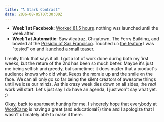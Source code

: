```yaml
---
title: "A Stark Contrast"
date: 2006-08-05T07:30:00Z
---
```


*   **Week 1 at Facebook**: [Worked 81.5 hours][1], nothing was launched until the week after.
*   **Week 1 at Automattic**: Saw Alcatraz, Chinatown, The Ferry Building, and bowled at the [Presidio of San Francisco][2]. Touched up [the feature][3] I was "tested" on and [launched a small teaser][4].

I really think that says it all. I got a lot of work done during both my first weeks, but the return of the 2nd has been so much better. Maybe it's just me being selfish and greedy, but sometimes it does matter that a product's audience knows who did what. Keeps the morale up and the smile on the face. We can all only go so far being the silent creators of awesome things until we lose our minds. As this crazy week dies down on all sides, the *real* work will start. Let's just say I do have an agenda, I just won't say what yet. ;)

Okay, back to apartment hunting for me. I sincerely hope that everybody at [WordCamp][5] is having a great (and educational?) time and I apologize that I wasn't ultimately able to make it there.

[1]: http://avalonstar.com/blog/2005/aug/22/end-week-1/
[2]: http://www.nps.gov/prsf/
[3]: http://wordpress.com/blog/2006/07/27/new-admin-bar/
[4]: http://wordpress.com/blog/2006/08/03/new-login-page/
[5]: http://2006.wordcamp.org/
